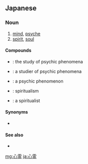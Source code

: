 ==Japanese==
{{ja-kanjitab|しん|れい|yomi=o}}

===Noun===
{{ja-noun|しんれい|kyu=心靈}}

# [[mind]], [[psyche]]
# [[spirit]], [[soul]]

====Compounds====
* {{ja-r|心霊学|しんれいがく}}: the study of psychic phenomena
* {{ja-r|心霊学者|しんれい がくしゃ}}: a studier of psychic phenomena
* {{ja-r|心霊現象|しんれい げんしょう}}: a psychic phenomenon
* {{ja-r|心霊術|しんれいじゅつ}}: spiritualism
* {{ja-r|心霊術者|しんれいじゅつしゃ}}: a spiritualist

====Synonyms====
* {{sense|soul}} {{ja-r|神霊|しんれい}}

====See also====
* {{pedialite|lang=ja}}

[[mg:心霊]]
[[ja:心霊]]